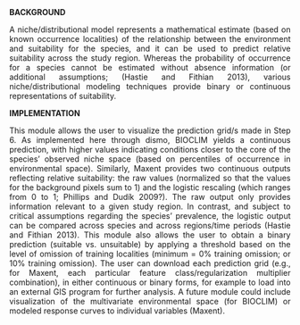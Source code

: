 **BACKGROUND**  
<p align="justify">
A niche/distributional model represents a mathematical estimate (based on known occurrence localities) of the relationship between the environment and suitability for the species, and it can be used to predict relative suitability across the study region. Whereas the probability of occurrence for a species cannot be estimated without absence information (or additional assumptions; (Hastie and Fithian 2013), various niche/distributional modeling techniques provide binary or continuous representations of suitability.  
</p>
**IMPLEMENTATION**
<p align="justify">
This module allows the user to visualize the prediction grid/s made in Step 6. As implemented here through dismo, BIOCLIM yields a continuous prediction, with higher values indicating conditions closer to the core of the species’ observed niche space (based on percentiles of occurrence in environmental space). Similarly, Maxent provides two continuous outputs reflecting relative suitability: the raw values (normalized so that the values for the background pixels sum to 1) and the logistic rescaling (which ranges from 0 to 1; Phillips and Dudík 2009?). The raw output only provides information relevant to a given study region. In contrast, and subject to critical assumptions regarding the species’ prevalence, the logistic output can be compared across species and across regions/time periods (Hastie and Fithian 2013). This module also allows the user to obtain a binary prediction (suitable vs. unsuitable) by applying a threshold based on the level of omission of training localities (minimum = 0% training omission; or 10% training omission). The user can download each prediction grid (e.g., for Maxent, each particular feature class/regularization multiplier combination), in either continuous or binary forms, for example to load into an external GIS program for further analysis. A future module could include visualization of the multivariate environmental space (for BIOCLIM) or modeled response curves to individual variables (Maxent).  
</p>
